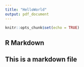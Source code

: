 ```yaml
---
title: "HelloWorld"
output: pdf_document
---
```


```r
knitr::opts_chunk$set(echo = TRUE)
```

## R Markdown
## This is a markdown file
